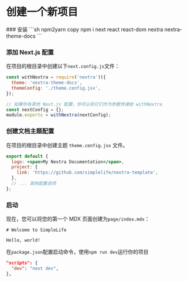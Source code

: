
# 创建一个新项目

<Steps>
### 安装
```sh npm2yarn copy 
npm i next react react-dom nextra nextra-theme-docs
```
 
### 添加 Next.js 配置

在项目的根目录中创建以下`next.config.js`文件：

```jsx copy filename="next.config.js"
const withNextra = require('nextra')({
  theme: 'nextra-theme-docs',
  themeConfig: './theme.config.jsx',
});

// 如果你有其他 Next.js 配置，你可以将它们作为参数传递给 withNextra
const nextConfig = {};
module.exports = withNextra(nextConfig);
```

### 创建文档主题配置

在项目的根目录中创建主题 `theme.config.jsx` 文件。

```jsx copy filename="theme.config.jsx"
export default {
  logo: <span>My Nextra Documentation</span>,
  project: {
    link: 'https://github.com/simplelife/nextra-template',
  },
  // ... 其他配置选项
};
```

### 启动

现在，您可以将您的第一个 MDX 页面创建为`page/index.mdx`：

```mdx copy filename="page/index.mdx"
# Welcome to SimpleLife

Hello, world!
```

在`package.json`配置启动命令，使用`npm run dev`运行你的项目

```json copy
"scripts": {
  "dev": "next dev",
},
```

</Steps>
